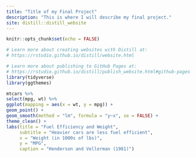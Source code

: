 ```yaml
---
title: "Title of my Final Project"
description: "This is where I will describe my final project."
site: distill::distill_website
---
```


```r
knitr::opts_chunk$set(echo = FALSE)

# Learn more about creating websites with Distill at:
# https://rstudio.github.io/distill/website.html

# Learn more about publishing to GitHub Pages at:
# https://rstudio.github.io/distill/publish_website.html#github-pages
library(tidyverse)
library(ggthemes)

```

```r
mtcars %>% 
select(mpg, wt) %>% 
ggplot(mapping = aes(x = wt, y = mpg)) + 
geom_point() + 
geom_smooth(method = "lm", formula = "y~x", se = FALSE) + 
theme_clean() + 
labs(title = "Fuel Efficiency and Weight", 
     subtitle = "Heavier cars are less fuel efficient", 
     x = "Weight (in 1000s of lbs)", 
     y = "MPG", 
     caption = "Henderson and Vellerman (1981)")

```



